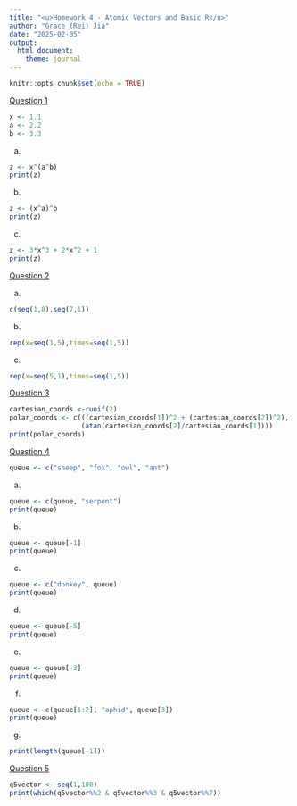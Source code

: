 ```yaml
---
title: "<u>Homework 4 - Atomic Vectors and Basic R</u>"
author: "Grace (Rei) Jia"
date: "2025-02-05"
output: 
  html_document:
    theme: journal
---
```


```r
knitr::opts_chunk$set(echo = TRUE)
```

<u>Question 1</u>
```r
x <- 1.1
a <- 2.2
b <- 3.3
```
a)
```r
z <- x^(a^b)
print(z)
```

b)
```r
z <- (x^a)^b
print(z)
```

c)
```r
z <- 3*x^3 + 2*x^2 + 1
print(z)

```

<u>Question 2</u>

a)
```r
c(seq(1,8),seq(7,1))
```

b)
```r
rep(x=seq(1,5),times=seq(1,5))
```

c)
```r
rep(x=seq(5,1),times=seq(1,5))
```

<u>Question 3</u>
```r
cartesian_coords <-runif(2)
polar_coords <- c(((cartesian_coords[1])^2 + (cartesian_coords[2])^2), 
                  (atan(cartesian_coords[2]/cartesian_coords[1])))
print(polar_coords)
```

<u>Question 4</u>
```r
queue <- c("sheep", "fox", "owl", "ant")
```

a)
```r
queue <- c(queue, "serpent")
print(queue)
```

b)
```r
queue <- queue[-1]
print(queue)
```

c)
```r
queue <- c("donkey", queue)
print(queue)
```

d)
```r
queue <- queue[-5]
print(queue)
```

e)
```r
queue <- queue[-3]
print(queue)
```

f)
```r
queue <- c(queue[1:2], "aphid", queue[3])
print(queue)
```
g)
```r
print(length(queue[-1]))
```

<u>Question 5</u>
```r
q5vector <- seq(1,100)
print(which(q5vector%%2 & q5vector%%3 & q5vector%%7))
```
